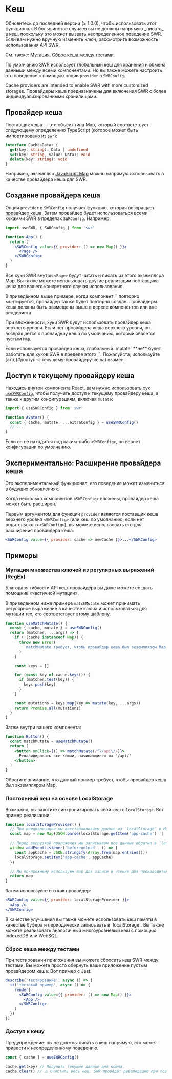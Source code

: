 
# Кеш

<Callout>
  Обновитесь до последней версии (≥ 1.0.0), чтобы использовать этот функционал.
</Callout>

<Callout type='warning'>
  В большинстве случаев вы не должны напрямую _писать_ в кеш, поскольку это
  может вызвать неопределенное поведение SWR. Если вам нужно вручную изменить
  ключ, рассмотрите возможность использования API SWR.

См. также: [Мутация](/docs/mutation),
[Сброс кеша между тестами](#сброс-кеша-между-тестами).

</Callout>

По умолчанию SWR использует глобальный кеш для хранения и обмена данными между
всеми компонентами. Но вы также можете настроить это поведение с помощью опции
`provider` в `SWRConfig`.

Cache providers are intended to enable SWR with more customized storages.
Провайдеры кеша предназначены для включения SWR с более индивидуализированными
хранилищами.

## Провайдер кеша

Поставщик кеша — это объект типа Map, который соответствует следующему
определению TypeScript (которое может быть импортировано из `swr`):

```typescript
interface Cache<Data> {
  get(key: string): Data | undefined
  set(key: string, value: Data): void
  delete(key: string): void
}
```

Например, экземпляр
[JavaScript Map](https://developer.mozilla.org/ru/docs/Web/JavaScript/Reference/Global_Objects/Map)
можно напрямую использовать в качестве провайдера кеша для SWR.

## Создание провайдера кеша

Опция `provider` в `SWRConfig` получает функцию, которая возвращает
[провайдер кеша](#провайдер-кеша). Затем провайдер будет использоваться всеми
хукамми SWR в пределах `SWRConfig`. Например:

```jsx
import useSWR, { SWRConfig } from 'swr'

function App() {
  return (
    <SWRConfig value={{ provider: () => new Map() }}>
      <Page />
    </SWRConfig>
  )
}
```

Все хуки SWR внутри `<Page>` будут читать и писать из этого экземпляра Map. Вы
также можете использовать другие реализации поставщика кеша для вашего
конкретного случая использования.

<Callout>
  В приведённом выше примере, когда компонент `<App>` повторно монтируется,
  провайдер также будет повторно создан. Провайдеры кеша должны быть размещены
  выше в дереве компонентов или вне рендеринга.
</Callout>


<CacheImage className="mt-6 dark:invert" />

При вложенности, хуки SWR будут использовать провайдер кеша верхнего уровня.
Если нет провайдера кеша верхнего уровня, он возвращается к провайдеру кэша по
умолчанию, который является пустым `Map`.

<Callout type='warning'>
  Если используется провайдер кеша, глобальный `mutate` **не** будет работать для хуков SWR в пределе
  этого `<SWRConfig>`. Пожалуйста, используйте [это](#доступ-к-текущему-провайдеру-кеша) взамен.
</Callout>

## Доступ к текущему провайдеру кеша

Находясь внутри компонента React, вам нужно использовать хук
[`useSWRConfig`](/docs/global-configuration#доступ-к-глобальным-конфигурациям),
чтобы получить доступ к текущему провайдеру кеша, а также к другим
конфигурациям, включая `mutate`:

```jsx
import { useSWRConfig } from 'swr'

function Avatar() {
  const { cache, mutate, ...extraConfig } = useSWRConfig()
  // ...
}
```

Если он не находится под каким-либо `<SWRConfig>`, он вернет конфигурации по
умолчанию.

## Экспериментально: Расширение провайдера кеша

<Callout emoji="🧪">
  Это экспериментальный функционал, его поведение может измениться в будущих
  обновлениях.
</Callout>

Когда несколько компонентов `<SWRConfig>` вложены, провайдер кеша может быть
расширен.

Первым аргументом для функции `provider` является поставщик кеша верхнего уровня
`<SWRConfig>` (или кеш по умолчанию, если нет родительского `<SWRConfig>`), вы
можете использовать его для расширения провайдера кеша:

```jsx
<SWRConfig value={{ provider: cache => newCache }}>...</SWRConfig>
```

## Примеры

### Мутация множества ключей из регулярных выражений (RegEx)

Благодаря гибкости API кеш-провайдера вы даже можете создать помощник «частичной
мутации».

В приведенном ниже примере `matchMutate` может принимать регулярное выражение в
качестве ключа и использоваться для мутации тех, кто соответствует этому
шаблону.

```js
function useMatchMutate() {
  const { cache, mutate } = useSWRConfig()
  return (matcher, ...args) => {
    if (!(cache instanceof Map)) {
      throw new Error(
        'matchMutate требует, чтобы провайдер кеша был экземпляром Map'
      )
    }

    const keys = []

    for (const key of cache.keys()) {
      if (matcher.test(key)) {
        keys.push(key)
      }
    }

    const mutations = keys.map(key => mutate(key, ...args))
    return Promise.all(mutations)
  }
}
```

Затем внутри вашего компонента:

```jsx
function Button() {
  const matchMutate = useMatchMutate()
  return (
    <button onClick={() => matchMutate(/^\/api\//)}>
      Ревалидировать все ключи, начинающиеся на "/api/"
    </button>
  )
}
```

<Callout>
  Обратите внимание, что данный пример требует, чтобы провайдер кеша был
  экземпляром Map.
</Callout>

### Постоянный кеш на основе LocalStorage

Возможно, вы захотите синхронизировать свой кеш с `localStorage`. Вот пример
реализации:

```jsx
function localStorageProvider() {
  // При инициализации мы восстанавливаем данные из `localStorage` в Map.
  const map = new Map(JSON.parse(localStorage.getItem('app-cache') || '[]'))

  // Перед выгрузкой приложения мы записываем все данные обратно в `localStorage`.
  window.addEventListener('beforeunload', () => {
    const appCache = JSON.stringify(Array.from(map.entries()))
    localStorage.setItem('app-cache', appCache)
  })

  // Мы по-прежнему используем map для записи и чтения для производительности.
  return map
}
```

Затем используйте его как провайдер:

```jsx
<SWRConfig value={{ provider: localStorageProvider }}>
  <App />
</SWRConfig>
```

<Callout>
  В качестве улучшения вы также можете использовать кеш памяти в качестве буфера
  и периодически записывать в `localStorage`. Вы также можете реализовать
  аналогичный многоуровневый кеш с помощью IndexedDB или WebSQL.
</Callout>

### Сброс кеша между тестами

При тестировании приложения вы можете сбросить кеш SWR между тестами. Вы можете
просто обернуть ваше приложение пустым провайдером кеша. Вот пример с Jest:

```jsx
describe('тестирование', async () => {
  it('тестовый пример', async () => {
    render(
      <SWRConfig value={{ provider: () => new Map() }}>
        <App />
      </SWRConfig>
    )
  })
})
```

### Доступ к кешу

Предупреждение: вы не должны писать в кеш напрямую, это может привести к
неопределенному поведению.

```jsx
const { cache } = useSWRConfig()

cache.get(key) // Получить текущие данные для ключа.
cache.clear() // ⚠️ Очистить весь кеш. SWR проведёт ревалидацию при повторном рендеринге.
```
